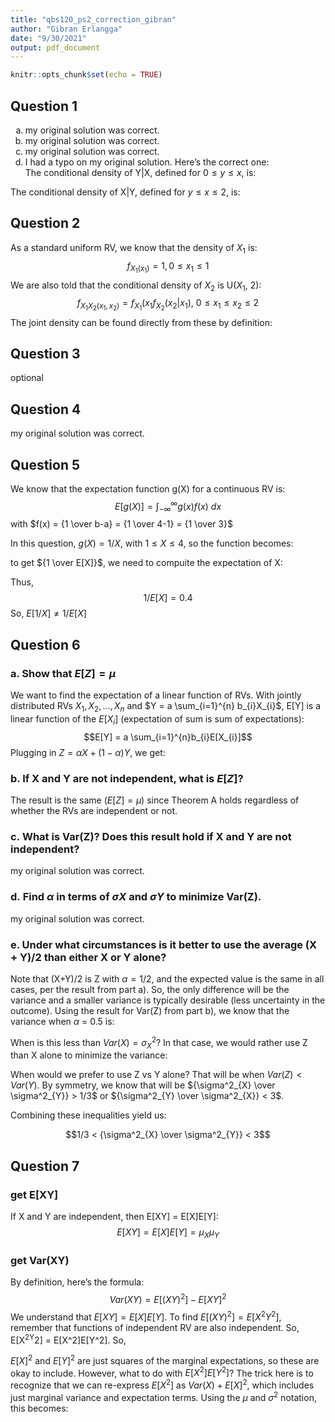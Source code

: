 ```yaml
---
title: "qbs120_ps2_correction_gibran"
author: "Gibran Erlangga"
date: "9/30/2021"
output: pdf_document
---
```


```r
knitr::opts_chunk$set(echo = TRUE)
```

## Question 1
a. my original solution was correct.
b. my original solution was correct.
c. my original solution was correct.
d. I had a typo on my original solution. Here's the correct one:  
The conditional density of Y|X, defined for $0 \le y \le x$, is:
\begin{align*}
f_{Y|X}(y|x) &= {f_{X,Y}(x, y) \over f_{X}(x)} \\
&= {{xy \over 2} \over {x^3 \over 4}} \\
&= {2xy \over x^3} \\
&= {2y \over x^2}
\end{align*}

The conditional density of X|Y, defined for $y \le x \le 2$, is:
\begin{align*}
f_{X|Y}(x|y) &= {f_{X,Y}(x, y) \over f_{Y}(y)} \\
&= {{xy \over 2} \over y-{y^3 \over 4}} \\
&= {2xy \over 4y-y^3} \\
&= {2x \over 4-y^2}
\end{align*}

## Question 2
As a standard uniform RV, we know that the density of $X_{1}$ is:  
$$f_{X_{1}(x_{1})} = 1, 0 \le x_{1} \le 1$$
We are also told that the conditional density of $X_{2}$ is U($X_{1}$, 2):
$$f_{X_{1}X_{2}(x_{1}, x_{2})} = f_{X_{1}}(x_{1}f_{X_{2}}(x_{2}|x_{1}), ~0 \le x_{1} \le x_{2} \le 2$$
The joint density can be found directly from these by definition:

\begin{align*}
f_{X_{1}X_{2}(x_{1}, x_{2})} &= f_{X_{1}}(x_{1}f_{X_{2}}(x_{2}|x_{1}) \\
&= 1 * 1/(2 - x{1}) \\
&= 1/(2-x_{1}), with ~0 \le x_{1} \le 1 and x_{1} \le x_{2} \le 2
\end{align*}

## Question 3
optional

## Question 4
my original solution was correct.

## Question 5
We know that the expectation function g(X) for a continuous RV is:
$$E[g(X)] = \int_{-\infty}^{\infty}g(x)f(x)~dx$$
with $f(x) = {1 \over b-a} = {1 \over 4-1} = {1 \over 3}$  

In this question, $g(X) = 1/X$, with $1 \le X \le 4$, so the function becomes:

\begin{align*}
E[1/X] &= \int_{1}^{4} {1 \over X}f(x)~dx \\
&= \int_{1}^{4} {1 \over 3X}~dx \\
&= [ln(x)/3]_{1}^{4} \\
&= ln(4)/3
\end{align*}

to get ${1 \over E[X]}$, we need to compuite the expectation of X:

\begin{align*}
E[X] &= \int_{1}^{4}{X}f(x)~dx \\
&= \int_{1}^{4}{x \over 3}~dx \\
&= [x^2/6]_{1}^{4} \\
&= 16/6 - 1/6 \\
&= 15/6 \\
&= 2.5
\end{align*}

Thus,
$$1/E[X] = 0.4$$
So, $E[1/X] \neq 1/E[X]$

## Question 6
### a. Show that $E[Z] = \mu$
We want to find the expectation of a linear function of RVs. With jointly distributed RVs $X_{1}, X_{2}, ..., X_{n}$ and $Y = a \sum_{i=1}^{n} b_{i}X_{i}$, E[Y] is a linear function of the $E[X_{i}]$ (expectation of sum is sum of expectations):
$$E[Y] = a \sum_{i=1}^{n}b_{i}E[X_{i}]$$
Plugging in $Z = \alpha X + (1 - \alpha)Y$, we get:
\begin{align*}
E[Z] &= \alpha E[X] + (1-\alpha)E[Y] \\
&= \alpha \mu + (1-\alpha)\mu \\
&= \mu
\end{align*}

### b. If X and Y are not independent, what is $E[Z]$?
The result is the same ($E[Z] = \mu$) since Theorem A holds regardless of whether the RVs are independent or not.

### c. What is Var(Z)? Does this result hold if X and Y are not independent?
my original solution was correct.

### d. Find $\alpha$ in terms of $\sigma X$ and $\sigma Y$ to minimize Var(Z).
my original solution was correct.

### e. Under what circumstances is it better to use the average (X + Y)/2 than either X or Y alone?
Note that (X+Y)/2 is Z with $\alpha = 1/2$, and the expected value is the same in all cases, per the result from part a). So, the only difference will be the variance and a smaller variance is typically desirable (less uncertainty in the outcome). Using the result for Var(Z) from part b), we know that the variance when $\alpha$ = 0.5 is:

\begin{align*}
Var(Z) &= \alpha^2\sigma^2_{X} + (1 - 2\alpha + \alpha^2)\sigma^2_{Y} \\
&= \sigma^2_{X}/4 + (1 - 1 + 1/4)\sigma^2_{Y} \\
&= \sigma^2_{X}/4 + \sigma^2_{Y}/4
\end{align*}

When is this less than $Var(X) = \sigma^2_{X}$? In that case, we would rather use Z than X alone to minimize the variance:

\begin{align*}
\sigma^2_{X}/4 + \sigma^2_{Y}/4 &< \sigma^2_{X} \\
{3\sigma^2_{X} \over 4} &> \sigma^2_{Y}/4 \\
{\sigma^2_{X} \over \sigma^2_{Y}} > 1/3
\end{align*}

When would we prefer to use Z vs Y alone? That will be when $Var(Z) < Var(Y)$. By symmetry, we know that will be ${\sigma^2_{X} \over \sigma^2_{Y}} > 1/3$ or ${\sigma^2_{Y} \over \sigma^2_{X}} < 3$.

Combining these inequalities yield us:

$$1/3 < {\sigma^2_{X} \over \sigma^2_{Y}} < 3$$

## Question 7
### get E[XY]
If X and Y are independent, then E[XY] = E[X]E[Y]:
$$E[XY] = E[X]E[Y] = \mu_{X}\mu_{Y}$$

### get Var(XY)  
By definition, here's the formula:
$$Var(XY) = E[(XY)^2] - E[XY]^2$$
We understand that $E[XY] = E[X]E[Y]$. To find $E[(XY)^2] = E[X^2Y^2]$, remember that functions of independent RV are also independent. So, E[X^2Y^2] = E[X^2]E[Y^2]. So,  

\begin{align*}
Var(XY) &= E[X^2]E[Y^2] - (E[X]E[Y])^2 \\
&= E[X^2]E[Y^2] - E[X]^2E[Y]^2
\end{align*}

$E[X]^2$ and $E[Y]^2$ are just squares of the marginal expectations, so these are okay to include. However, what to do with $E[X^2]E[Y^2]$? The trick here is to recognize that we can re-express $E[X^2]$ as $Var(X) + E[X]^2$, which includes just marginal variance and expectation terms. Using the $\mu$ and $\sigma^2$ notation, this becomes:

\begin{align*}
Var(XY) &= (\sigma_{X}^{2} + \mu_{X}^{2})(\sigma_{Y}^{2} + \mu_{Y}^{2}) - \mu_{X}^{2}\mu_{Y}^{2} \\
Var(XY) &= \sigma_{X}^{2}\sigma_{Y}^{2} + \sigma_{X}^{2}\mu_{Y}^{2} + \mu_{X}^{2}\sigma_{Y}^{2}
\end{align*}
